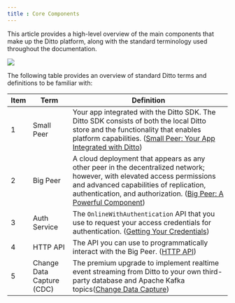 ```yaml
---
title : Core Components
---
```


This article provides a high-level overview of the main components that make up the Ditto platform, along with the standard terminology used throughout the documentation.

<Frame>
<img src="/images/v4.5/image-20.png"/>
</Frame>

The following table provides an overview of standard Ditto terms and definitions to be familiar with:

| **Item** | **Term**                  | **Definition**                                                                                                                                                                                                                                                    |
| -------- | ------------------------- | ----------------------------------------------------------------------------------------------------------------------------------------------------------------------------------------------------------------------------------------------------------------- |
| 1        | Small Peer                | Your app integrated with the Ditto SDK. The Ditto SDK consists of both the local Ditto store and the functionality that enables platform capabilities. ([Small Peer: Your App Integrated with Ditto](<./../Ditto Basics.md>))                                     |
| 2        | Big Peer                  | A cloud deployment that appears as any other peer in the decentralized network; however, with elevated access permissions and advanced capabilities of replication, authentication, and authorization. ([Big Peer: A Powerful Component](<./../Ditto Basics.md>)) |
| 3        | Auth Service              | The `OnlineWithAuthentication` API that you use to request your access credentials for authentication. ([Getting Your Credentials](./../Onboarding.md))                                                                                                           |
| 4        | HTTP API                  | The API you can use to programmatically interact with the Big Peer. ([HTTP API](<./../HTTP API.md>))                                                                                                                                                              |
| 5        | Change Data Capture (CDC) | The premium upgrade to implement realtime event streaming from Ditto to your own third-party database and Apache Kafka topics([Change Data Capture]())                                                                                                            |


